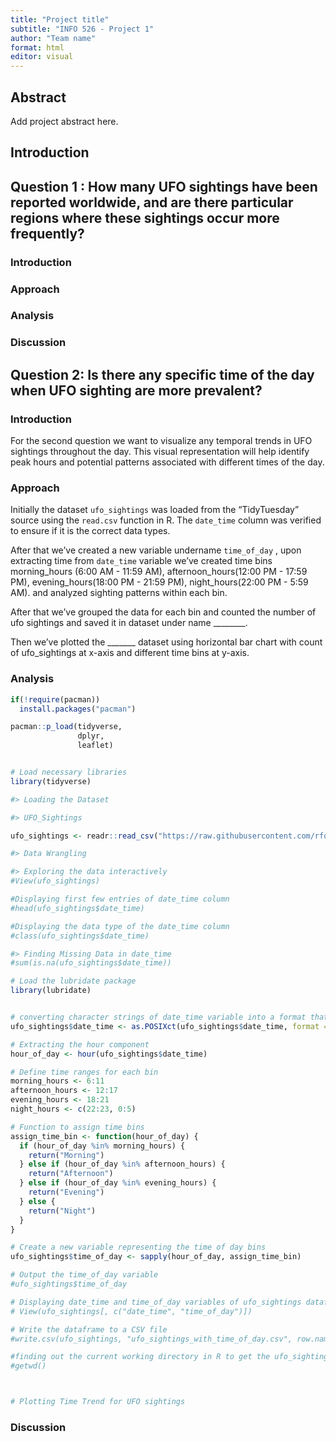 ```yaml
---
title: "Project title"
subtitle: "INFO 526 - Project 1"
author: "Team name"
format: html
editor: visual
---
```


## Abstract

Add project abstract here.

## Introduction

## Question 1 : How many UFO sightings have been reported worldwide, and are there particular regions where these sightings occur more frequently?

### Introduction

### Approach

### Analysis

### Discussion

## Question 2: Is there any specific time of the day when UFO sighting are more prevalent?

### Introduction

For the second question we want to visualize any temporal trends in UFO sightings throughout the day. This visual representation will help identify peak hours and potential patterns associated with different times of the day.

### Approach

Initially the dataset `ufo_sightings` was loaded from the "TidyTuesday" source using the `read.csv` function in R. The `date_time` column was verified to ensure if it is the correct data types.

After that we've created a new variable undername `time_of_day` , upon extracting time from `date_time` variable we've created time bins morning_hours (6:00 AM - 11:59 AM), afternoon_hours(12:00 PM - 17:59 PM), evening_hours(18:00 PM - 21:59 PM), night_hours(22:00 PM - 5:59 AM). and analyzed sighting patterns within each bin.

After that we've grouped the data for each bin and counted the number of ufo sightings and saved it in dataset under name \_\_\_\_\_\_\_\_.

Then we've plotted the \_\_\_\_\_\_\_ dataset using horizontal bar chart with count of ufo_sightings at x-axis and different time bins at y-axis.

### Analysis

```r
if(!require(pacman))
  install.packages("pacman")

pacman::p_load(tidyverse,
               dplyr,
               leaflet)
```

```r
```

```r
# Load necessary libraries
library(tidyverse)

#> Loading the Dataset 

#> UFO_Sightings

ufo_sightings <- readr::read_csv("https://raw.githubusercontent.com/rfordatascience/tidytuesday/master/data/2019/2019-06-25/ufo_sightings.csv", show_col_types = FALSE)

#> Data Wrangling

#> Exploring the data interactively
#View(ufo_sightings)

#Displaying first few entries of date_time column
#head(ufo_sightings$date_time)

#Displaying the data type of the date_time column
#class(ufo_sightings$date_time)

#> Finding Missing Data in date_time
#sum(is.na(ufo_sightings$date_time))

# Load the lubridate package
library(lubridate)


# converting character strings of date_time variable into a format that R can recognize and manipulate as date-time data.
ufo_sightings$date_time <- as.POSIXct(ufo_sightings$date_time, format = "%m/%d/%Y %H:%M")

# Extracting the hour component
hour_of_day <- hour(ufo_sightings$date_time)

# Define time ranges for each bin
morning_hours <- 6:11
afternoon_hours <- 12:17
evening_hours <- 18:21
night_hours <- c(22:23, 0:5)

# Function to assign time bins
assign_time_bin <- function(hour_of_day) {
  if (hour_of_day %in% morning_hours) {
    return("Morning")
  } else if (hour_of_day %in% afternoon_hours) {
    return("Afternoon")
  } else if (hour_of_day %in% evening_hours) {
    return("Evening")
  } else {
    return("Night")
  }
}

# Create a new variable representing the time of day bins
ufo_sightings$time_of_day <- sapply(hour_of_day, assign_time_bin)

# Output the time_of_day variable
#ufo_sightings$time_of_day

# Displaying date_time and time_of_day variables of ufo_sightings dataframe side by side
# View(ufo_sightings[, c("date_time", "time_of_day")])

# Write the dataframe to a CSV file
#write.csv(ufo_sightings, "ufo_sightings_with_time_of_day.csv", row.names = FALSE)

#finding out the current working directory in R to get the ufo_sightings_with_time_of_day.csv dataframe
#getwd()



# Plotting Time Trend for UFO sightings


```

### Discussion

